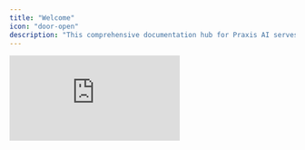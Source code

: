 ```yaml
---
title: "Welcome"
icon: "door-open"
description: "This comprehensive documentation hub for Praxis AI serves as your guide to the leading platform that revolutionizes how organizations leverage artificial intelligence to enhance productivity, learning, and operational excellence across enterprise and educational environments."
---
```


<iframe className="w-full aspect-video rounded-xl" src="https://player.vimeo.com/video/1100475061?badge=0&autopause=0&player_id=0&amp" title="YouTube video player" frameBorder="0" allow="accelerometer; autoplay; clipboard-write; encrypted-media; gyroscope; picture-in-picture" allowFullScreen />

## Getting Started

Follow our simple process to build your digital twins and start your AI potential.

<Card title="Start here" icon="rocket" horizontal="false" href="/getting-started">
  Follow along our quickstart guide.
</Card>

## Learn more

Connect more in depth with your digital twin by following these video tutorials.

<Columns cols={2}>
  <Card title="Interacting with your Digital Twin" icon="pen-to-square" href="/development">
    Learn how to communicate with your AI digital twin.
  </Card>
  <Card title="Real-Time Conversation Mode" icon="sparkles" href="/essentials/settings">
    Engage with your AI using real-time conversation features.
  </Card>
  <Card title="Personal Assistants" icon="sparkles" href="/guides/user/assistants-personalization/ai-assistants">
    Use and build your own custom assistants to increase task efficiency.
  </Card>
  <Card title="IP Vault" icon="paperclip" href="/api-reference/introduction">
    Securely train your AI digital twin on personal data.
  </Card>
</Columns>